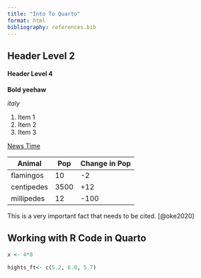 ```yaml
---
title: "Into To Quarto"
format: html
bibliography: references.bib
---
```


## Header Level 2

#### Header Level 4

**Bold yeehaw**

*italy*

1.  Item 1
2.  Item 2
3.  Item 3

[News Time](https://www.msn.com/en-us/news/us/northern-california-student-joins-california-state-board-of-education/vi-BB1nXRQb?ocid=entnewsntp&pc=U531&cvid=53a3732d560f4f93af70dbf22522e4bf&ei=18)

| Animal     | Pop  | Change in Pop |
|------------|------|---------------|
| flamingos  | 10   | -2            |
| centipedes | 3500 | +12           |
| millipedes | 12   | -100          |

This is a very important fact that needs to be cited. [@oke2020]

## Working with R Code in Quarto 
```r
x <- 4*8

hights_ft<- c(5.2, 6.0, 5.7)


```

